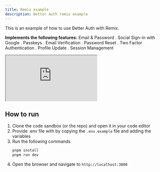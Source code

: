 ```yaml
---
title: Remix example
description: Better Auth remix example
---
```


This is an example of how to use Better Auth with Remix.


**Implements the following features:**
Email & Password . Social Sign-in with Google . Passkeys . Email Verification . Password Reset . Two Factor Authentication . Profile Update . Session Management

<ForkButton url="better-auth/better-auth/tree/main/examples/remix-example"  />

<iframe src="https://stackblitz.com/github/better-auth/better-auth/tree/main/examples/remix-example?codemirror=1&fontsize=14&hidenavigation=1&runonclick=1&hidedevtools=1"
   style={{
      width: "100%",
      height: "500px",
      border: 0,
      borderRadius: "4px",
      overflow: "hidden"
   }}
   title="Better Auth Remix Example"
   allow="accelerometer; ambient-light-sensor; camera; encrypted-media; geolocation; gyroscope; hid; microphone; midi; payment; usb; vr; xr-spatial-tracking"
   sandbox="allow-forms allow-modals allow-popups allow-presentation allow-same-origin allow-scripts"
   >
</iframe>


## How to run

1. Clone the code sandbox (or the repo) and open it in your code editor
2. Provide .env file with by copying the `.env.example` file and adding the variables
3. Run the following commands
   ```bash
   pnpm install
   pnpm run dev
   ```
4. Open the browser and navigate to `http://localhost:3000`
